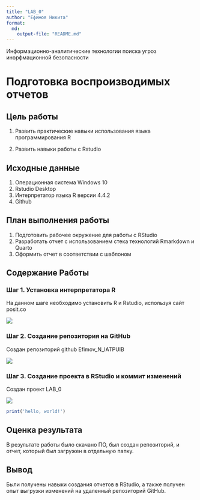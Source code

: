 ```yaml
---
title: "LAB_0"
author: "Ефимов Никита"
format:
  md:
    output-file: "README.md"
---
```


Информационно-аналитические технологии поиска угроз инорфмационной безопасности

# Подготовка воспроизводимых отчетов

## Цель работы

1.  Развить практические навыки использования языка программирования R 

2.  Развить навыки работы с Rstudio

## Исходные данные

1.  Операционная система Windows 10
2.  Rstudio Desktop
3.  Интерпретатор языка R версии 4.4.2
4.  Github

## План выполнения работы

1.  Подготовить рабочее окружение для работы с RStudio
2.  Разработать отчет с использованием стека технологий Rmarkdown и Quarto
3.  Оформить отчет в соответствии с шаблоном

## Содержание Работы

### Шаг 1. Установка интерпретатора R

На данном шаге необходимо установить R и Rstudio, используя сайт posit.co

![](./Images/1.png)

### Шаг 2. Создание репозитория на GitHub

Создан репозиторий github Efimov_N_IATPUIB

![](./Images/2.png)

### Шаг 3. Создание проекта в RStudio и коммит изменений

Создан проект LAB_0

![](./Images/3.png)

```r
print('hello, world!')
```

## Оценка результата

В результате работы было скачано ПО, был создан репозиторий, и отчет, который был загружен в отдельную папку.

## Вывод

Были получены навыки создания отчетов в RStudio, а также получен опыт выгрузки изменений на удаленный репозиторий GitHub.
